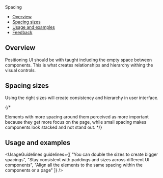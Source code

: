 
<Meta title="Foundations/Spacing" />

<ComponentNameDecorator withFoundationBackground>Spacing</ComponentNameDecorator>

- [Overview](#overview)
- [Spacing sizes](#spacing-sizes)
- [Usage and examples](#usage-and-examples)
- [Feedback](#feedback)

## Overview

Positioning UI should be with taught including the empty space between components.
This is what creates relationships and hierarchy withing the visual controls.

## Spacing sizes

Using the right sizes will create consistency and hierarchy in user interface.

<SpacingSizes />

{/*

<Tip title="Applying spacing">
  Elements with more spacing around them perceived as more important because they get more focus on the page, while
  small spacing makes components look stacked and not stand out.
</Tip>
*/}

## Usage and examples

<UsageGuidelines
  guidelines={[
    "You can double the sizes to create bigger spacings",
    "Stay consistent with paddings and sizes across different UI components",
    "Align all the elements to the same spacing within the components or a page"
  ]}
/>

<Frame className="monday-ui-style-storybook-spacing_image-container">
  <img className="monday-ui-style-storybook-spacing_image--menu" src={menuExample} alt="" />
</Frame>
<Frame className="monday-ui-style-storybook-spacing_image-container">
  <img className="monday-ui-style-storybook-spacing_image--toolbar" src={toolbarExample} alt="" />
</Frame>
<Frame className="monday-ui-style-storybook-spacing_image-container ">
  <img className="monday-ui-style-storybook-spacing_image--tipseen" src={tipseenExample} alt="" />
</Frame>

